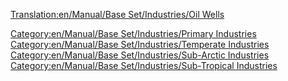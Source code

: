 [[Translation:en/Manual/Base Set/Industries/Oil Wells]]

{{en/Manual/Base Set/Industries/Industries|image=en/Manual/Base Set/Industries/Oilwells.png
|name=Oil Wells
|climates=[[en/Manual/Climates]], [[en/Manual/Climates]], [[en/Manual/Climates]].
|accepts=Nothing
|produces=[[en/Manual/Base Set/Cargos/Oil]]
|notes=In Temperate climate, decreases in production over time until eventually running dry and closing.
}}

{{en/Manual/Base Set/Industries/Navbox Industries}}

[[Category:en/Manual/Base Set/Industries/Primary Industries]]
[[Category:en/Manual/Base Set/Industries/Temperate Industries]]
[[Category:en/Manual/Base Set/Industries/Sub-Arctic Industries]]
[[Category:en/Manual/Base Set/Industries/Sub-Tropical Industries]]